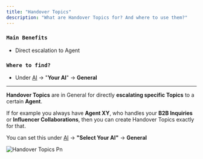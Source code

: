 ```yaml
---
title: "Handover Topics"
description: "What are Handover Topics for? And where to use them?"
---
```


### `Main Benefits`

- Direct escalation to Agent

### `Where to find?`

- Under [AI](https://armin.cx/app/_/ai) -\> "**Your AI**" -\> **General**

---

**Handover Topics** are in General for directly **escalating specific Topics** to a certain **Agent**.

If for example you always have **Agent XY**, who handles your **B2B Inquiries** or **Influencer Collaborations**, then you can create Handover Topics exactly for that.

You can set this under [AI](https://armin.cx/app/_/ai) -\> **"Select Your AI"** -\> **General**

![Handover Topics Pn](/images/handover_topics.png)